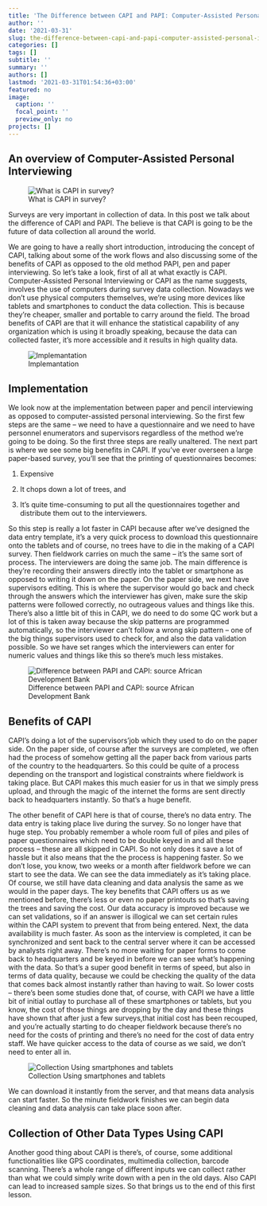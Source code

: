 ```yaml
---
title: 'The Difference between CAPI and PAPI: Computer-Assisted Personal Interviewing'
author: ''
date: '2021-03-31'
slug: the-difference-between-capi-and-papi-computer-assisted-personal-interviewing
categories: []
tags: []
subtitle: ''
summary: ''
authors: []
lastmod: '2021-03-31T01:54:36+03:00'
featured: no
image:
  caption: ''
  focal_point: ''
  preview_only: no
projects: []
---
```


## An overview of Computer-Assisted Personal Interviewing

![What is CAPI in survey?](why.png)

Surveys are very important in collection of data. In this post we talk about the difference of CAPI and PAPI. The believe is that CAPI is going to be the future of data collection all around the world.


We are going to have a really short introduction, introducing the concept of CAPI, talking about some of the work flows and also discussing some of the benefits of CAPI as opposed to the old method PAPI, pen and paper interviewing. So let's take a look, first of all at what exactly is CAPI. Computer-Assisted Personal Interviewing or CAPI as the name suggests, involves the use of computers during survey data collection. Nowadays we don't use physical computers themselves, we're using more devices like tablets and smartphones to conduct the data collection. This is because they're cheaper, smaller and portable to carry around the field. The broad benefits of CAPI are that it will enhance the statistical capability of any organization which is using it broadly speaking, because the data can collected faster, it's more accessible and it results in high quality data. 

![Implemantation](Implementation.png)

## Implementation

We look now at the implementation between paper and pencil interviewing as opposed to computer-assisted personal interviewing. So the first few steps are the same -- we need to have a questionnaire and we need to have personnel enumerators and supervisors regardless of the method we're going to be doing. So the first three steps are really unaltered. The next part is where we see some big benefits in CAPI. If you've ever overseen a large paper-based survey, you'll see that the printing of questionnaires becomes:

 (1) Expensive
 
 (2) It chops down a lot of trees, and 
 
 (3) It's quite time-consuming to put all the questionnaires together and distribute them out to the interviewers.
 
So this step is really a lot faster in CAPI because after we've designed the data entry template, it's a very quick process to download this questionnaire onto the tablets and of course, no trees have to die in the making of a CAPI survey. Then fieldwork carries on much the same -- it's the same sort of process. The interviewers are doing the same job. The main difference is they're recording their answers directly into the tablet or smartphone as opposed to writing it down on the paper. On the paper side, we next have supervisors editing. This is where the supervisor would go back and check through the answers which the interviewer has given, make sure the skip patterns were followed correctly, no outrageous values and things like this. There's also a little bit of this in CAPI, we do need to do some QC work but a lot of this is taken away because the skip patterns are programmed automatically, so the interviewer can't follow a wrong skip pattern -- one of the big things supervisors used to check for, and also the data validation possible. So we have set ranges which the interviewers can enter for numeric values and things like this so there's much less mistakes. 

![Difference between PAPI and CAPI: source African Development Bank](Survey1.png)

## Benefits of CAPI


CAPI's doing a lot of the supervisors'job which they used to do on the paper side. On the paper side, of course after the surveys are completed, we often had the process of somehow getting all the paper back from various parts of the country to the headquarters. So this could be quite of a process depending on the transport and logistical constraints where fieldwork is taking place. But CAPI makes this much easier for us in that we simply press upload, and through the magic of the internet the forms are sent directly back to headquarters instantly. So that's a huge benefit. 

The other benefit of CAPI here is that of course, there's no data entry. The data entry is taking place live during the survey. So no longer have that huge step. You probably remember a whole room full of piles and piles of paper questionnaires which need to be double keyed in and all these process -- these are all skipped in CAPI. So not only does it save a lot of hassle but it also means that the the process is happening faster. So we don't lose, you know, two weeks or a month after fieldwork before we can start to see the data. We can see the data immediately as it's taking place. Of course, we still have data cleaning and data analysis the same as we would in the paper days. The key benefits that CAPI offers us as we mentioned before, there's less or even no paper printouts so that's saving the trees and saving the cost. Our data accuracy is improved because we can set validations, so if an answer is illogical we can set certain rules within the CAPI system to prevent that from being entered. Next, the data availability is much faster. As soon as the interview is completed, it can be synchronized and sent back to the central server where it can be accessed by analysts right away. There's no more waiting for paper forms to come back to headquarters and be keyed in before we can see what's happening with the data. So that's a super good benefit in terms of speed, but also in terms of data quality, because we could be checking the quality of the data that comes back almost instantly rather than having to wait. So lower costs -- there's been some studies done that, of course, with CAPI we have a little bit of initial outlay to purchase all of these smartphones or tablets, but you know, the cost of those things are dropping by the day and these things have shown that after just a few surveys,that initial cost has been recouped, and you're actually starting to do cheaper fieldwork because there's no need for the costs of printing and there's no need for the cost of data entry staff. We have quicker access to the data of course as we said, we don't need to enter all in. 

![Collection Using smartphones and tablets](smart.png)

We can download it instantly from the server, and that means data analysis can start faster. So the minute fieldwork finishes we can begin data cleaning and data analysis can take place soon after.

## Collection of Other Data Types Using CAPI

Another good thing about CAPI is there's, of course, some additional functionalities like GPS coordinates, multimedia collection, barcode scanning. There's a whole range of different inputs we can collect rather than what we could simply write down with a pen in the old days. Also CAPI can lead to increased sample sizes. So that brings us to the end of
this first lesson. 